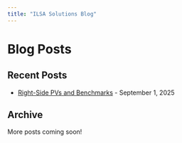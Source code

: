 ```yaml
---
title: "ILSA Solutions Blog"
---
```


# Blog Posts

## Recent Posts

- [Right-Side PVs and Benchmarks](right-side_pvs.qmd) - September 1, 2025

## Archive

More posts coming soon!